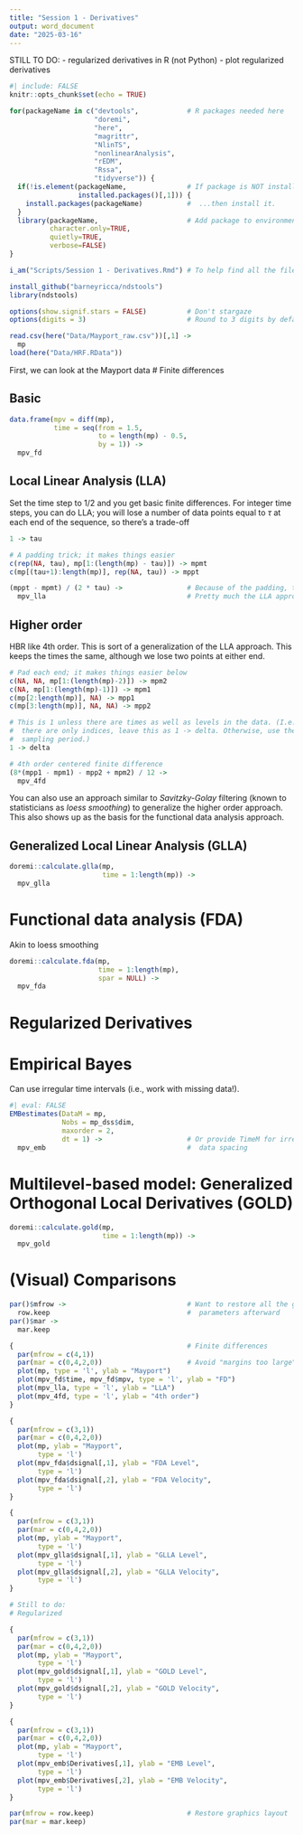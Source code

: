 ```yaml
---
title: "Session 1 - Derivatives"
output: word_document
date: "2025-03-16"
---
```


STILL TO DO:
- regularized derivatives in R (not Python)
- plot regularized derivatives

```r
#| include: FALSE
knitr::opts_chunk$set(echo = TRUE)

for(packageName in c("devtools",            # R packages needed here
                     "doremi",
                     "here",
                     "magrittr",
                     "NlinTS",
                     "nonlinearAnalysis",
                     "rEDM",
                     "Rssa",
                     "tidyverse")) {
  if(!is.element(packageName,               # If package is NOT installed...
                 installed.packages()[,1])) {
    install.packages(packageName)           #  ...then install it.
  }
  library(packageName,                      # Add package to environment
          character.only=TRUE,
          quietly=TRUE,
          verbose=FALSE)
}

i_am("Scripts/Session 1 - Derivatives.Rmd") # To help find all the files.

install_github("barneyricca/ndstools")
library(ndstools)

options(show.signif.stars = FALSE)          # Don't stargaze
options(digits = 3)                         # Round to 3 digits by default
```

```r
read.csv(here("Data/Mayport_raw.csv"))[,1] ->
  mp
load(here("Data/HRF.RData"))
```

First, we can look at the Mayport data
# Finite differences

## Basic

```r
data.frame(mpv = diff(mp),
           time = seq(from = 1.5,
                      to = length(mp) - 0.5,
                      by = 1)) ->
  mpv_fd
```

## Local Linear Analysis (LLA)
Set the time step to 1/2 and you get basic finite differences. For integer time steps, you can do LLA; you will lose a number of data points equal to $\tau$ at each end of the sequence, so there's a trade-off
```r
1 -> tau

# A padding trick; it makes things easier
c(rep(NA, tau), mp[1:(length(mp) - tau)]) -> mpmt
c(mp[(tau+1):length(mp)], rep(NA, tau)) -> mppt

(mppt - mpmt) / (2 * tau) ->                # Because of the padding, this is
  mpv_lla                                   # Pretty much the LLA approach

```

## Higher order

HBR like 4th order. This is sort of a generalization of the LLA approach. This keeps the times the same, although we lose two points at either end.

```r

# Pad each end; it makes things easier below
c(NA, NA, mp[1:(length(mp)-2)]) -> mpm2
c(NA, mp[1:(length(mp)-1)]) -> mpm1
c(mp[2:length(mp)], NA) -> mpp1
c(mp[3:length(mp)], NA, NA) -> mpp2

# This is 1 unless there are times as well as levels in the data. (I.e., if
#  there are only indices, leave this as 1 -> delta. Otherwise, use the
#  sampling period.)
1 -> delta

# 4th order centered finite difference
(8*(mpp1 - mpm1) - mpp2 + mpm2) / 12 ->
  mpv_4fd

```

You can also use an approach similar to *Savitzky-Golay* filtering (known to statisticians as *loess smoothing*) to generalize the higher order approach. This also shows up as the basis for the functional data analysis approach.

## Generalized Local Linear Analysis (GLLA)

```r
doremi::calculate.glla(mp,
                       time = 1:length(mp)) ->
  mpv_glla
```

# Functional data analysis (FDA)

Akin to loess smoothing
```r
doremi::calculate.fda(mp,
                      time = 1:length(mp),
                      spar = NULL) ->
  mpv_fda
```

# Regularized Derivatives

# Empirical Bayes

Can use irregular time intervals (i.e., work with missing data!).
```r
#| eval: FALSE
EMBestimates(DataM = mp,
             Nobs = mp_dss$dim,
             maxorder = 2,
             dt = 1) ->                     # Or provide TimeM for irregular
  mpv_emb                                   #  data spacing
```

# Multilevel-based model: Generalized Orthogonal Local Derivatives (GOLD)

```r
doremi::calculate.gold(mp,
                       time = 1:length(mp)) ->
  mpv_gold
```

# (Visual) Comparisons

```r
par()$mfrow ->                              # Want to restore all the graphics
  row.keep                                  #  parameters afterward
par()$mar ->
  mar.keep

{                                           # Finite differences
  par(mfrow = c(4,1))
  par(mar = c(0,4,2,0))                     # Avoid "margins too large" error
  plot(mp, type = 'l', ylab = "Mayport")
  plot(mpv_fd$time, mpv_fd$mpv, type = 'l', ylab = "FD")
  plot(mpv_lla, type = 'l', ylab = "LLA")
  plot(mpv_4fd, type = 'l', ylab = "4th order")
}

{
  par(mfrow = c(3,1))
  par(mar = c(0,4,2,0))
  plot(mp, ylab = "Mayport",
       type = 'l')
  plot(mpv_fda$dsignal[,1], ylab = "FDA Level",
       type = 'l')
  plot(mpv_fda$dsignal[,2], ylab = "FDA Velocity",
       type = 'l')
}

{
  par(mfrow = c(3,1))
  par(mar = c(0,4,2,0))
  plot(mp, ylab = "Mayport",
       type = 'l')
  plot(mpv_glla$dsignal[,1], ylab = "GLLA Level",
       type = 'l')
  plot(mpv_glla$dsignal[,2], ylab = "GLLA Velocity",
       type = 'l')
}

# Still to do:
# Regularized

{
  par(mfrow = c(3,1))
  par(mar = c(0,4,2,0))
  plot(mp, ylab = "Mayport",
       type = 'l')
  plot(mpv_gold$dsignal[,1], ylab = "GOLD Level",
       type = 'l')
  plot(mpv_gold$dsignal[,2], ylab = "GOLD Velocity",
       type = 'l')
}

{
  par(mfrow = c(3,1))
  par(mar = c(0,4,2,0))
  plot(mp, ylab = "Mayport",
       type = 'l')
  plot(mpv_emb$Derivatives[,1], ylab = "EMB Level",
       type = 'l')
  plot(mpv_emb$Derivatives[,2], ylab = "EMB Velocity",
       type = 'l')
}

par(mfrow = row.keep)                       # Restore graphics layout
par(mar = mar.keep)

```

